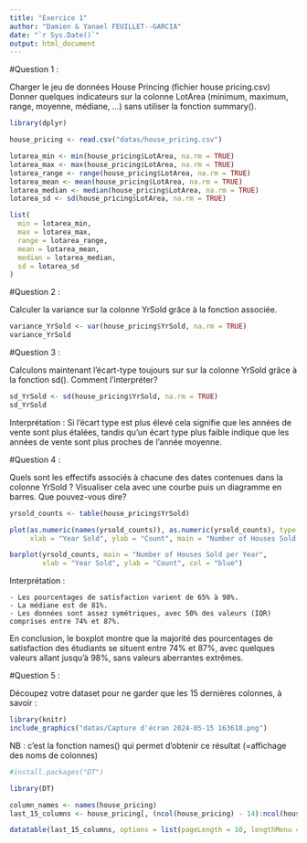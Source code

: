 ```yaml
---
title: "Exercice 1"
author: "Damien & Yanael FEUILLET--GARCIA"
date: "`r Sys.Date()`"
output: html_document
---
```


#Question 1 :

Charger le jeu de données House Princing (fichier house pricing.csv) Donner quelques indicateurs sur la colonne LotArea (minimum, maximum, range, moyenne, médiane, ...) sans utiliser la fonction summary().

```r
library(dplyr)

house_pricing <- read.csv("datas/house_pricing.csv")

lotarea_min <- min(house_pricing$LotArea, na.rm = TRUE)
lotarea_max <- max(house_pricing$LotArea, na.rm = TRUE)
lotarea_range <- range(house_pricing$LotArea, na.rm = TRUE)
lotarea_mean <- mean(house_pricing$LotArea, na.rm = TRUE)
lotarea_median <- median(house_pricing$LotArea, na.rm = TRUE)
lotarea_sd <- sd(house_pricing$LotArea, na.rm = TRUE)

list(
  min = lotarea_min,
  max = lotarea_max,
  range = lotarea_range,
  mean = lotarea_mean,
  median = lotarea_median,
  sd = lotarea_sd
)
```

#Question 2 :

Calculer la variance sur la colonne YrSold grâce à la fonction associée.

```r
variance_YrSold <- var(house_pricing$YrSold, na.rm = TRUE)
variance_YrSold
```

#Question 3 :

Calculons maintenant l'écart-type toujours sur sur la colonne YrSold grâce à la fonction sd(). Comment l'interpréter?

```r
sd_YrSold <- sd(house_pricing$YrSold, na.rm = TRUE)
sd_YrSold
```
Interprétation :
Si l'écart type est plus élevé cela signifie que les années de vente sont plus étalées, tandis qu’un écart type plus faible indique que les années de vente sont plus proches de l’année moyenne.

#Question 4 :

Quels sont les effectifs associés à chacune des dates contenues dans la colonne YrSold ? Visualiser cela avec une courbe puis un diagramme en barres. Que pouvez-vous dire?

```r
yrsold_counts <- table(house_pricing$YrSold)

plot(as.numeric(names(yrsold_counts)), as.numeric(yrsold_counts), type = "o",
     xlab = "Year Sold", ylab = "Count", main = "Number of Houses Sold per Year")

barplot(yrsold_counts, main = "Number of Houses Sold per Year",
        xlab = "Year Sold", ylab = "Count", col = "blue")
```
Interprétation :

    - Les pourcentages de satisfaction varient de 65% à 98%.
    - La médiane est de 81%.
    - Les données sont assez symétriques, avec 50% des valeurs (IQR) comprises entre 74% et 87%.

En conclusion, le boxplot montre que la majorité des pourcentages de satisfaction des étudiants se situent entre 74% et 87%, avec quelques valeurs allant jusqu'à 98%, sans valeurs aberrantes extrêmes.

#Question 5 :

Découpez votre dataset pour ne garder que les 15 dernières colonnes, à savoir :

```r
library(knitr)
include_graphics("datas/Capture d'écran 2024-05-15 163618.png")
```
NB : c'est la fonction names() qui permet d'obtenir ce résultat (=affichage des noms de colonnes)

```r
#install.packages("DT")

library(DT)

column_names <- names(house_pricing)
last_15_columns <- house_pricing[, (ncol(house_pricing) - 14):ncol(house_pricing)]

datatable(last_15_columns, options = list(pageLength = 10, lengthMenu = c(10, 25, 50, 100)))

```